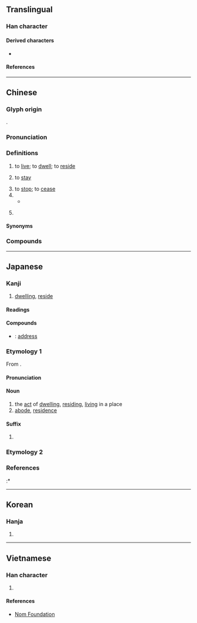 {{also|往|隹}}
{{character info}}
==Translingual==
{{stroke order|strokes=7}}

===Han character===
{{Han char|rn=9|rad=人|as=05|sn=7|four=20214|canj=OYG|ids=⿰亻主}}

====Derived characters====
* {{l|mul|[[𡸌]], [[𣁑]], [[𪝲]], [[𬷗]], [[𭰠]], [[𥇁]]}}

====References====
{{Han ref|kx=0098.090|dkj=00505|dj=0207.020|hdz=10137.090|uh=4F4F}}

----

==Chinese==
{{zh-forms}}

===Glyph origin===
{{Han etym}}
{{Han compound|人|alt1=亻|主|ls=psc|c1=s|c2=p}}.

===Pronunciation===
{{zh-pron
|m=zhù
|m-s=zu4
|dg=җў3
|c=zyu6
|c-t=
|g=qy5
|h=pfs=chhu;gd=cu4
|j=zu3
|mb=diū
|md=dêu/cê̤ṳ
|md_note=cê̤ṳ - literary; dêu - vernacular 
|mn=qz,tw,xm,zz:chū/qz:tiū
|mn_note=chū - literary; tiū - vernacular
|mn-t=zu6/diu7
|mn-t_note=zu6 - literary; diu7 - vernacular
|w=3zr
|x=jy4/jy5
|x_note=jy4 - literary; jy5 - vernacular
|mc=y
|oc=y
|ma=zh-zhù.ogg
|cat=v,suf
}}

===Definitions===
{{zh-hanzi}}

# to [[live]]; to [[dwell]]; to [[reside]]
#: {{zh-x|我 住 喺 香港。|I live in Hong Kong.|C}}
# to [[stay]]
#: {{zh-x|^讓 愛 住 我 家|Let love '''stay at/fill''' our home|ref=赵明, ''《让爱住我家》''}}
# to [[stop]]; to [[cease]]
# {{n-g|Verb suffix indicating [[firmness]], [[steadiness]] or coming to a halt.}}
#* {{zh-x|契丹 分明 是 被 金帛 買-住 了。|It's clear that the Khitans were totally bought off with the money and goods.|WVC|ref={{circa2|13th century|short=yes}}, various editors, ''{{w|Zhuzi yulei|A Collection of Conversations of Master Zhu}}'' ({{lang|zh|《朱子語類》}})}}
# {{lb|zh|Cantonese}} {{n-g|Verb suffix indicating ongoing [[action]]'s status.}}
#: {{zh-x|戴 住 眼 鏡|wearing glasses|C}}

{{attention|zh|also "to inhabit/live in"?}}

====Synonyms====
{{zh-dial}}

===Compounds===
{{zh-der|不住|不住口|不住嘴|不住眼|不停住|且住|久停久住|住口|住嘴|住址|住坐|住宅|住宅區|住宅單元|住宅旅社|住客|住家|住宿|住屋|住戶|住所|住手|住持|住民|住紮|住店|住腳|住處|住閒|住院|住院醫師|保不住|保住|借住|停住|僵住|凍住|勒住|原住民|去住|去住無門|吃不住|吃得住|呆住|咬住|問住|喝住|噤住|嚇住|嚥住|困住|國民住宅|圍住|團團圍住|坐不住|塞住|壓不住|壓住|夜住曉行|安住|寬住|封住|對不住|小住|就此打住|居住|居住密度|居住環境|居住自由|常住|幫住|平價住宅|忍不住|怔住|愣住|憋不住|截住|戳得住|扎住|打住|打住話頭|扯住|扶住|把不住|把住|把持不住|把腳不住|抓住|抵不住|抵住|招架不住|拴住|拿不住|拿住|拿得住|拿把不住|按捺不住|挺住|捉住|捉腳不住|捉身不住|捧住|掌不住|掐住|掛不住|掩不住|掩住|摀不住|摀住|摟住|摳住|撐不住|撐得住|擋不住|擋住|擱不住|擱得住|攔住|攫住|架不住|楞住|款住|止不住|止住|沉不住氣|沉住氣|沉得住氣|沒住頭|煞住|熬不住|留住|留客住|白住|白吃白住|瞞住|矇住|禁不住|禁得住|移住|穩住|立不住腳|站不住|站不住腳|站住|站住腳|站得住|管不住|絆住|給我記住|綁住|縛住|繫住|纏住|罩不住|罩得住|耐不住|蒙住|蓋住|衣食住行|裹住|記住|貧民住宅|起住|遮住|遲行早住|長住|閒住|閣不住|限制住居|隔不住|難住了|靠不住|靠得住|頂針捱住|食衣住行|養不住|鯁住|黏住|迷住}}

{{zh-cat|Beginning}}

----

==Japanese==

===Kanji===
{{ja-kanji|grade=3|rs=人05}}

# [[dwelling]], [[reside]]

====Readings====
{{ja-readings
|goon=じゅう<ぢゆう
|kanon=ちゅう<ちゆう
|kun=す-む, す-み, す-まう, す-まい
}}

====Compounds====
* {{ja-r|住%所|じゅう%しょ}}: [[address]]

===Etymology 1===
{{ja-kanjitab|yomi=goon|じゅう}}

From {{der|ja|ltc|sort=しゅう'|-}} {{ltc-l|住}}.

====Pronunciation====
{{ja-pron|じゅう|acc=1|acc_ref=DJR}}

====Noun====
{{ja-noun|じゅう|hhira=ぢゆう}}

# the [[act]] of [[dwelling]], [[residing]], [[living]] in a place
# [[abode]], [[residence]]
#: {{synonyms|ja|住まい|tr1=sumai|住居|tr2=jūkyo}}

====Suffix====
{{ja-pos|suffix|じゅう|hhira=ぢゆう}}

# {{n-g|added after a placename to indicate where someone lives}}

===Etymology 2===
{{ja-kanjitab|yomi=k|す|o2=まい|alt=住居,住い:uncommon}}
{{ja-see|住まい}}

===References===
<references/>
:* {{R:Kokugo Dai Jiten}}

----

==Korean==

===Hanja===
{{ko-hanja|살다|살|주}}

# {{hanja form of|주|to [[reside]]}}

----

==Vietnamese==

===Han character===
{{vi-readings|reading=[[trú]], [[trọ]], [[giọ]]|rs=人05}}

# {{rfdef|vi|sort=人05}}

====References====
* [http://nomfoundation.org/common/nom_details.php?codepoint=4f4f Nom Foundation]